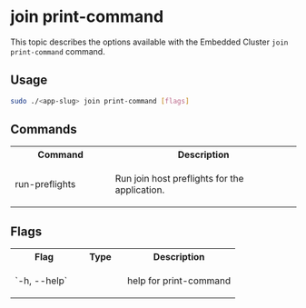 # join print-command

This topic describes the options available with the Embedded Cluster `join print-command` command.

## Usage

```bash
sudo ./<app-slug> join print-command [flags]
```

## Commands

<table>
  <tr>
    <th width="35%">Command</th>
    <th width="65%">Description</th>
  </tr>
  <tr>
     <td>run-preflights</td>
     <td>
        <p>Run join host preflights for the application.</p>
     </td>
  </tr>
</table>

## Flags

<table>
  <tr>
    <th width="30%">Flag</th>
    <th width="20%">Type</th>
    <th width="50%">Description</th>
  </tr>
  <tr>
     <td>`-h, --help`</td>
     <td></td>
     <td>
        <p>help for print-command</p>
     </td>
  </tr>
</table>

